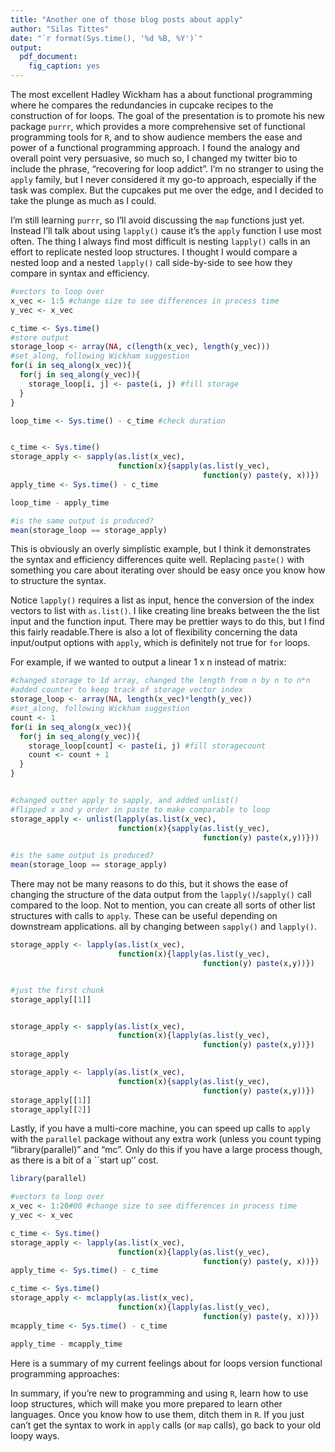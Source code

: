 ```yaml
---
title: "Another one of those blog posts about apply"
author: "Silas Tittes"
date: "`r format(Sys.time(), '%d %B, %Y')`"
output:
  pdf_document:
    fig_caption: yes 
---
```


The most excellent Hadley Wickham has a [\textcolor{blue}{great presentation}](https://www.youtube.com/watch?v=GyNqlOjhPCQ) about functional 
programming where he compares the redundancies in cupcake recipes to the 
construction of for loops. The goal of the presentation is to promote his
new package `purrr`, which provides a more comprehensive set of functional
programming tools for `R`, and to show audience members the ease and power of a
functional programming approach. I found the analogy and overall point very 
persuasive, so much so, I changed my twitter bio to include the phrase, 
"recovering for loop addict". I'm no stranger to using the `apply` family, but I
never considered it my go-to approach, especially if the task was complex. But
the cupcakes put me over the edge, and I decided to take the plunge as much as 
I could.


I'm still learning `purrr`, so I'll avoid discussing the `map` functions just 
yet. Instead I'll talk about using `lapply()` cause it's the `apply` function I 
use most often. The thing I always find most difficult is nesting `lapply()` 
calls in an effort to replicate nested loop structures. I thought I would
compare a nested loop and a nested `lapply()` call side-by-side to see how they
compare in syntax and efficiency.

```r
#vectors to loop over
x_vec <- 1:5 #change size to see differences in process time
y_vec <- x_vec

c_time <- Sys.time()
#store output
storage_loop <- array(NA, c(length(x_vec), length(y_vec)))
#set_along, following Wickham suggestion
for(i in seq_along(x_vec)){
  for(j in seq_along(y_vec)){
    storage_loop[i, j] <- paste(i, j) #fill storage
  }
}

loop_time <- Sys.time() - c_time #check duration


c_time <- Sys.time()
storage_apply <- sapply(as.list(x_vec), 
                        function(x){sapply(as.list(y_vec),
                                           function(y) paste(y, x))})
apply_time <- Sys.time() - c_time

loop_time - apply_time

#is the same output is produced?
mean(storage_loop == storage_apply)

```

This is obviously an overly simplistic example, but I think it demonstrates the 
syntax and efficiency differences quite well. Replacing `paste()` with something 
you care about iterating over should be easy once you know how to structure the 
syntax.

Notice `lapply()` requires a list as input, hence the conversion of the index 
vectors to list with `as.list()`. I like creating line breaks between the the 
list input and the function input. There may be prettier ways to do this, but I 
find this fairly readable.There is also a lot of flexibility concerning the data 
input/output options with `apply`, which is  definitely not true for `for` loops.

For example, if we wanted to output a linear 1 x n instead of matrix:
```r

#changed storage to 1d array, changed the length from n by n to n*n
#added counter to keep track of storage vector index
storage_loop <- array(NA, length(x_vec)*length(y_vec))
#set_along, following Wickham suggestion
count <- 1
for(i in seq_along(x_vec)){
  for(j in seq_along(y_vec)){
    storage_loop[count] <- paste(i, j) #fill storagecount
    count <- count + 1
  }
}


#changed outter apply to sapply, and added unlist()
#flipped x and y order in paste to make comparable to loop
storage_apply <- unlist(lapply(as.list(x_vec), 
                        function(x){sapply(as.list(y_vec), 
                                           function(y) paste(x,y))}))

#is the same output is produced?
mean(storage_loop == storage_apply)
```

There may not be many reasons to do this, but it shows the ease of changing 
the structure of the data output from the `lapply()`/`sapply()` call compared 
to the loop. Not to mention, you can create all sorts of other list structures 
with calls to `apply`. These can be useful depending on downstream 
applications. all by changing between `sapply()` and `lapply()`.

```r
storage_apply <- lapply(as.list(x_vec), 
                        function(x){lapply(as.list(y_vec), 
                                           function(y) paste(x,y))})


#just the first chunk
storage_apply[[1]]


storage_apply <- sapply(as.list(x_vec), 
                        function(x){lapply(as.list(y_vec), 
                                           function(y) paste(x,y))})
storage_apply

storage_apply <- lapply(as.list(x_vec), 
                        function(x){sapply(as.list(y_vec), 
                                           function(y) paste(x,y))})
storage_apply[[1]]
storage_apply[[2]]
```


Lastly, if you have a multi-core machine, you can speed up calls to `apply` with 
the `parallel` package without any extra work (unless you count typing 
"library(parallel)" and "mc". Only do this if you have a large process though,
as there is a bit of a ``start up'' cost.

```r
library(parallel)

#vectors to loop over
x_vec <- 1:20#00 #change size to see differences in process time
y_vec <- x_vec

c_time <- Sys.time()
storage_apply <- lapply(as.list(x_vec), 
                        function(x){lapply(as.list(y_vec), 
                                           function(y) paste(y, x))})
apply_time <- Sys.time() - c_time

c_time <- Sys.time()
storage_apply <- mclapply(as.list(x_vec), 
                        function(x){lapply(as.list(y_vec), 
                                           function(y) paste(y, x))})
mcapply_time <- Sys.time() - c_time

apply_time - mcapply_time

```


Here is a summary of my current feelings about for loops version functional 
programming approaches:

\begin{center}
    \begin{tabular}{ | p{2.5cm} | p{2.5cm} | p{2.5cm} | p{2.5cm} | p{2.5cm} | }
    \hline
    \bf{\phantom{poop}} & \bf{pro `for` loop} & \bf{con `for` loop}
    & \bf{pro `apply`} & \bf{con `apply`} \\
    \hline \hline
    Syntax & 
    Straight forward, similar across programming languages. Not unpleasant to
    look at. Easier to make one-off test cases to ensure the script does 
    what you intended. & 
    Requires more typing. Requires explicitly allotting storage. &
    Far more compact. &
    Sometimes difficult to write and interpret. Hard to make "pretty" 
    especially with anonymous function calls. Less dealing with storage. \\
    \hline
    Comp. \newline Efficiency &
    \phantom{slow} &
    slow &
    fast! parallelizable. Even faster! (sometimes) &
    \phantom{fast} \\
    \hline
    \end{tabular}
\end{center}


In summary, if you're new to programming and using `R`, learn how to use loop 
structures, which will make you more prepared to learn other languages. Once 
you know how to use them, ditch them in `R`. If you just can't get the syntax
to work in `apply` calls (or `map` calls), go back to your old loopy ways. 